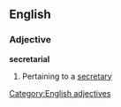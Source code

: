 ==English==
===Adjective===
'''secretarial'''
#Pertaining to a [[secretary]]

[[Category:English adjectives]]